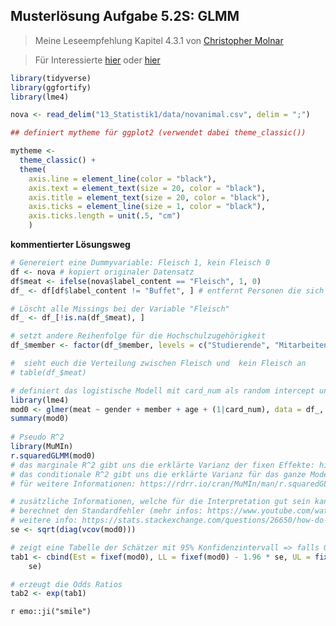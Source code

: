 ## Musterlösung Aufgabe 5.2S: GLMM
> Meine Leseempfehlung Kapitel 4.3.1 von [Christopher Molnar](https://christophm.github.io/interpretable-ml-book/extend-lm.html#glm)

> Für Interessierte [hier](https://rpsychologist.com/r-guide-longitudinal-lme-lmer) oder [hier](https://rpubs.com/kaz_yos/glmm1)



```r

library(tidyverse)
library(ggfortify)
library(lme4)

nova <- read_delim("13_Statistik1/data/novanimal.csv", delim = ";")

## definiert mytheme für ggplot2 (verwendet dabei theme_classic())

mytheme <- 
  theme_classic() + 
  theme(
    axis.line = element_line(color = "black"), 
    axis.text = element_text(size = 20, color = "black"), 
    axis.title = element_text(size = 20, color = "black"), 
    axis.ticks = element_line(size = 1, color = "black"), 
    axis.ticks.length = unit(.5, "cm")
    )

```

**kommentierter Lösungsweg**
```r

# Genereiert eine Dummyvariable: Fleisch 1, kein Fleisch 0
df <- nova # kopiert originaler Datensatz
df$meat <- ifelse(nova$label_content == "Fleisch", 1, 0)
df_ <- df[df$label_content != "Buffet", ] # entfernt Personen die sich ein Buffet Teller gekauft haben und speichert es in eine neuen Datensatz

# Löscht alle Missings bei der Variable "Fleisch"
df_ <- df_[!is.na(df_$meat), ]

# setzt andere Reihenfolge für die Hochschulzugehörigkeit
df_$member <- factor(df_$member, levels = c("Studierende", "Mitarbeitende"))

#  sieht euch die Verteilung zwischen Fleisch und  kein Fleisch an
# table(df_$meat)

# definiert das logistische Modell mit card_num als random intercept und wendet es auf den Datensatz an (vgl. Statistik 5, Folien 17-23, achtung Beispiel dort ist mit Package nlme )
library(lme4)
mod0 <- glmer(meat ~ gender + member + age + (1|card_num), data = df_, binomial("logit")) # könnte Alter und Geschlecht weglassen (da aber soziodemografische Variablen, lasse ich sie drin)
summary(mod0)
 
# Pseudo R^2
library(MuMIn)
r.squaredGLMM(mod0) 
# das marginale R^2 gibt uns die erklärte Varianz der fixen Effekte: hier 5%
# das conditionale R^2 gibt uns die erklärte Varianz für das ganze Modell (mit fixen und variablen Effekten): hier 26%
# für weitere Informationen: https://rdrr.io/cran/MuMIn/man/r.squaredGLMM.html 

# zusätzliche Informationen, welche für die Interpretation gut sein kann
# berechnet den Standardfehler (mehr infos: https://www.youtube.com/watch?v=r-txC-dpI-E oder hier: https://mgimond.github.io/Stats-in-R/CI.html)
# weitere info: https://stats.stackexchange.com/questions/26650/how-do-i-reference-a-regression-models-coefficients-standard-errors
se <- sqrt(diag(vcov(mod0)))

# zeigt eine Tabelle der Schätzer mit 95% Konfidenzintervall => falls 0 enthalten dann ist der Unterschied statistisch nicht signifikant
tab1 <- cbind(Est = fixef(mod0), LL = fixef(mod0) - 1.96 * se, UL = fixef(mod0) + 1.96 *
    se)

# erzeugt die Odds Ratios
tab2 <- exp(tab1)
```

`r emo::ji("smile")`

<!-- ******* -->
<!-- ##### letztes Update `r Sys.Date()`, gian-andrea.egeler@zhaw.ch -->


